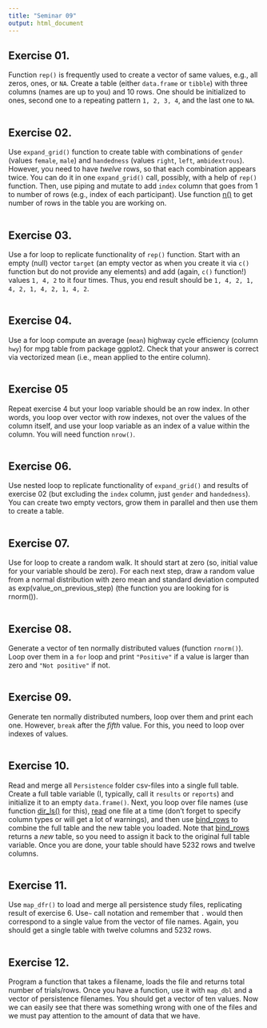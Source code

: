 ```yaml
---
title: "Seminar 09"
output: html_document
---
```


## Exercise 01.
Function `rep()` is frequently used to create a vector of same values, e.g., all zeros, ones, or `NA`. Create a table (either `data.frame` or `tibble`) with three columns (names are up to you) and 10 rows. One should be initialized to ones, second one to a  repeating pattern `1, 2, 3, 4`, and the last one to `NA`.

```r

```

## Exercise 02.
Use `expand_grid()` function to create table with combinations of `gender` (values `female`, `male`) and `handedness` (values `right`, `left`, `ambidextrous`). However, you need to have _twelve_ rows, so that each combination appears twice. You can do it in one `expand_grid()` call, possibly, with a help of `rep()` function. Then, use piping and mutate to add `index` column that goes from 1 to number of rows (e.g., index of each participant). Use function [n()](https://dplyr.tidyverse.org/reference/context.html) to get number of rows in the table you are working on. 

```r

```

## Exercise 03.
Use a for loop to replicate functionality of `rep()` function. Start with an empty (null) vector `target` (an empty vector as when you create it via `c()` function but do not provide any elements) and add (again, `c()` function!) values `1, 4, 2` to it four times. Thus, you end result should be `1, 4, 2, 1, 4, 2, 1, 4, 2, 1, 4, 2`.

```r

```

## Exercise 04.
Use a for loop compute an average (`mean`) highway cycle efficiency (column `hwy`) for mpg table from package ggplot2. Check that your answer is correct via vectorized mean (i.e., mean applied to the entire column).
```r

```

## Exercise 05
Repeat exercise 4 but your loop variable should be an row index. In other words, you loop over vector with row indexes, not over the values of the column itself, and use your loop variable as an index of a value within the column. You will need function `nrow()`.
```r

```

## Exercise 06.
Use nested loop to replicate functionality of `expand_grid()` and results of exercise 02 (but excluding the `index` column, just `gender` and `handedness`). You can create two empty vectors, grow them in parallel and then use them to create a table. 

```r

```

## Exercise 07.
Use for loop to create a random walk. It should start at zero (so, initial value for your variable should be zero). For each next step, draw a random value from a normal distribution with zero mean and standard deviation computed as exp(value_on_previous_step) (the function you are looking for is rnorm()).

```r

```

## Exercise 08.
Generate a vector of ten normally distributed values (function `rnorm()`). Loop over them in a `for` loop and print `"Positive"` if a value is larger than zero and `"Not positive"` if not.
```r

```

## Exercise 09.
Generate ten normally distributed numbers, loop over them and print each one. However, `break` after the _fifth_ value. For this, you need to loop over indexes of values.
```r

```

## Exercise 10.
Read and merge all `Persistence` folder csv-files into a single full table. Create a full table variable (I, typically, call it `results` or `reports`) and initialize it to an empty `data.frame()`. Next, you loop over file names (use function [dir_ls()](https://www.rdocumentation.org/packages/fs/versions/1.5.0/topics/dir_ls) for this), [read](#readr) one file at a time (don't forget to specify column types or will get a lot of warnings), and then use [bind_rows](https://dplyr.tidyverse.org/reference/bind.html) to combine the full table and the new table you loaded. Note that [bind_rows](https://dplyr.tidyverse.org/reference/bind.html) returns a _new_ table, so you need to assign it back to the original full table variable. Once you are done, your table should have 5232 rows and twelve columns.

```r

```

## Exercise 11.
Use `map_dfr()` to load  and merge all persistence study files, replicating result of exercise 6.  Use`~` call notation and remember that `.` would then correspond to a single value from the vector of file names. Again, you should get a single table with twelve columns and 5232 rows.

```r

```

## Exercise 12.
Program a function that takes a filename, loads the file and returns total number of trials/rows. Once you have a function, use it with `map_dbl` and a vector of persistence filenames. You should get a vector of ten values. Now we can easily see that there was something wrong with one of the files and we must pay attention to the amount of data that we have.

```r

```
